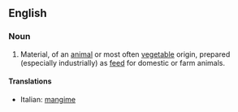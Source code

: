 ==English==

===Noun===
{{en-noun|sg=[[animal]] [[food]]}}

# Material, of an [[animal]] or most often [[vegetable]] origin, prepared (especially industrially) as [[feed]] for domestic or farm animals.

====Translations====
{{top}}
*Italian: [[mangime]]
{{mid}}

{{bottom}}